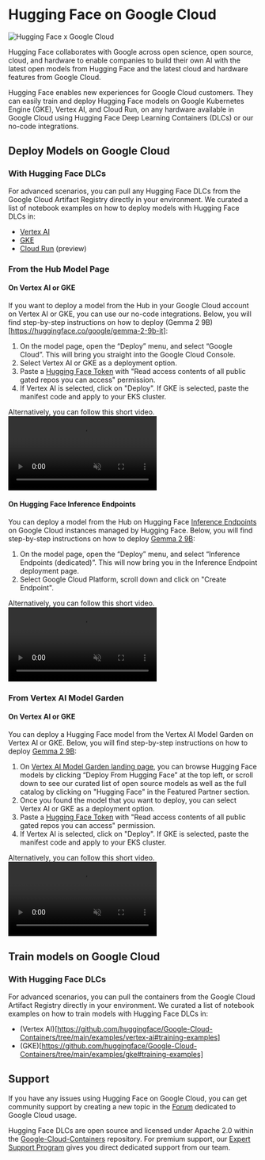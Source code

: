 # Hugging Face on Google Cloud

![Hugging Face x Google Cloud](https://huggingface.co/datasets/huggingface/documentation-images/resolve/main/google-cloud/thumbnail.png)

Hugging Face collaborates with Google across open science, open source, cloud, and hardware to enable companies to build their own AI with the latest open models from Hugging Face and the latest cloud and hardware features from Google Cloud.

Hugging Face enables new experiences for Google Cloud customers. They can easily train and deploy Hugging Face models on Google Kubernetes Engine (GKE), Vertex AI, and Cloud Run, on any hardware available in Google Cloud using Hugging Face Deep Learning Containers (DLCs) or our no-code integrations.

## Deploy Models on Google Cloud

### With Hugging Face DLCs

For advanced scenarios, you can pull any Hugging Face DLCs from the Google Cloud Artifact Registry directly in your environment. We curated a list of notebook examples on how to deploy models with Hugging Face DLCs in:
- [Vertex AI](https://github.com/huggingface/Google-Cloud-Containers/tree/main/examples/vertex-ai#inference-examples)
- [GKE](https://github.com/huggingface/Google-Cloud-Containers/tree/main/examples/gke#inference-examples)
- [Cloud Run](https://github.com/huggingface/Google-Cloud-Containers/tree/main/examples/cloud-run#inference-examples) (preview)

### From the Hub Model Page

#### On Vertex AI or GKE

If you want to deploy a model from the Hub in your Google Cloud account on Vertex AI or GKE, you can use our no-code integrations. Below, you will find step-by-step instructions on how to deploy (Gemma 2 9B)[https://huggingface.co/google/gemma-2-9b-it]:
1. On the model page, open the “Deploy” menu, and select “Google Cloud”. This will bring you straight into the Google Cloud Console.
2. Select Vertex AI or GKE as a deployment option.
3. Paste a [Hugging Face Token](https://huggingface.co/docs/hub/en/security-tokens) with "Read access contents of all public gated repos you can access" permission.
4. If Vertex AI is selected, click on "Deploy". If GKE is selected, paste the manifest code and apply to your EKS cluster.

Alternatively, you can follow this short video.
<video src="https://huggingface.co/datasets/huggingface/documentation-images/resolve/main/google-cloud/deploy-google-cloud.mp4" controls autoplay muted loop />

#### On Hugging Face Inference Endpoints

You can deploy a model from the Hub on Hugging Face [Inference Endpoints](https://huggingface.co/inference-endpoints/dedicated) on Google Cloud instances managed by Hugging Face. Below, you will find step-by-step instructions on how to deploy [Gemma 2 9B](https://huggingface.co/google/gemma-2-9b-it):
1. On the model page, open the “Deploy” menu, and select “Inference Endpoints (dedicated)”. This will now bring you in the Inference Endpoint deployment page.
2. Select Google Cloud Platform, scroll down and click on "Create Endpoint". 

Alternatively, you can follow this short video.
<video src="https://huggingface.co/datasets/huggingface/documentation-images/resolve/main/google-cloud/inference-endpoint.mp4" controls autoplay muted loop />

### From Vertex AI Model Garden

#### On Vertex AI or GKE

You can deploy a Hugging Face model from the Vertex AI Model Garden on Vertex AI or GKE. Below, you will find step-by-step instructions on how to deploy [Gemma 2 9B](https://huggingface.co/google/gemma-2-9b-it):
1. On [Vertex AI Model Garden landing page](https://console.cloud.google.com/vertex-ai/model-garden), you can browse Hugging Face models by clicking “Deploy From Hugging Face” at the top left, or scroll down to see our curated list of open source models as well as the full catalog by clicking on "Hugging Face" in the Featured Partner section.
2. Once you found the model that you want to deploy, you can select Vertex AI or GKE as a deployment option.
3. Paste a [Hugging Face Token](https://huggingface.co/docs/hub/en/security-tokens) with "Read access contents of all public gated repos you can access" permission.
4. If Vertex AI is selected, click on "Deploy". If GKE is selected, paste the manifest code and apply to your EKS cluster.

Alternatively, you can follow this short video.
<video src="https://huggingface.co/datasets/huggingface/documentation-images/resolve/main/google-cloud/vertex-ai-model-garden.mp4" controls autoplay muted loop />

## Train models on Google Cloud

### With Hugging Face DLCs

For advanced scenarios, you can pull the containers from the Google Cloud Artifact Registry directly in your environment. We curated a list of notebook examples on how to train models with Hugging Face DLCs in:
- (Vertex AI)[https://github.com/huggingface/Google-Cloud-Containers/tree/main/examples/vertex-ai#training-examples]
- (GKE)[https://github.com/huggingface/Google-Cloud-Containers/tree/main/examples/gke#training-examples]

## Support

If you have any issues using Hugging Face on Google Cloud, you can get community support by creating a new topic in the [Forum](https://discuss.huggingface.co/c/google-cloud/69/l/latest) dedicated to Google Cloud usage.

Hugging Face DLCs are open source and licensed under Apache 2.0 within the [Google-Cloud-Containers](https://github.com/huggingface/Google-Cloud-Containers) repository. For premium support, our [Expert Support Program](https://huggingface.co/support) gives you direct dedicated support from our team.